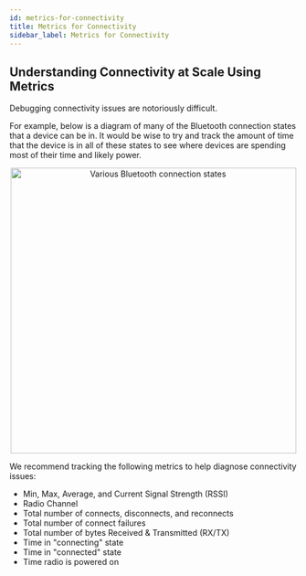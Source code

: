 ```yaml
---
id: metrics-for-connectivity
title: Metrics for Connectivity
sidebar_label: Metrics for Connectivity
---
```


## Understanding Connectivity at Scale Using Metrics

Debugging connectivity issues are notoriously difficult.

For example, below is a diagram of many of the Bluetooth connection states that
a device can be in. It would be wise to try and track the amount of time that
the device is in all of these states to see where devices are spending most of
their time and likely power.

<p align="center">
  <img
    width="500"
    src="/img/docs/best-practices/bluetooth-states.svg"
    alt="Various Bluetooth connection states"
  />
</p>

We recommend tracking the following metrics to help diagnose connectivity
issues:

- Min, Max, Average, and Current Signal Strength (RSSI)
- Radio Channel
- Total number of connects, disconnects, and reconnects
- Total number of connect failures
- Total number of bytes Received & Transmitted (RX/TX)
- Time in "connecting" state
- Time in "connected" state
- Time radio is powered on
